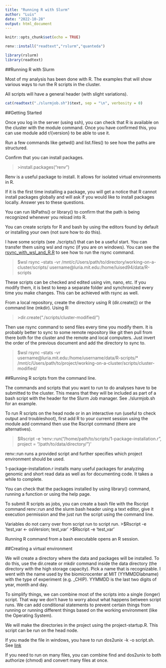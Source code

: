 ---
title: "Running R with Slurm"
author: "Luis"
date: "2022-10-28"
output: html_document
---

```{r setup, include=FALSE}
knitr::opts_chunk$set(echo = TRUE)
```

```{r Install packages, include=FALSE}
renv::install("readtext","rslurm","quanteda")

```
```{r Read in libraries}
library(rslurm)
library(readtext)
```

##Running R with Slurm

Most of my analysis has been done with R. The examples that will show various ways to run the R scripts in the cluster. 

All scripts will have a general header (with slight variations).

```{r warning=FALSE, Display the bash example file for slurm echo=FALSE, include=FALSE}
cat(readtext("./slurmjob.sh")$text, sep = "\n", verbosity = 0)
```

##Getting Started

Once you log in the server (using ssh), you can check that R is available on the cluster with the module command. Once you have confirmed this, you can use module add r/{version} to be able to use it. 

Run a few commands like getwd() and list.files() to see how the paths are structured. 

Confirm that you can install packages.

>\>install.packages("renv")

Renv is a useful package to install. It allows for isolated virtual environments in R. 

If it is the first time installing a package, you will get a notice that R cannot install packages globally and will ask if you would like to install packages locally. Answer yes to these questions. 

You can run libPaths() or library(<an installed package>) to confirm that the path is being recognized whenever you reload into R.

You can create scripts for R and bash by using the editors found by default or installing your own (not sure how to do this).

I have some scripts (see ./scripts/) that can be a useful start. You can transfer them using wsl and rsync (if you are on windows). You can see the [rsync_with_wsl_and_R.R](./scripts/rsync_with_wsl_and_R.R) to see how to run the rsync command. 

>\$wsl rsync --stats -vr /mnt/c/Users/path/to/directory/working-on-a-cluster/scripts/ username\@luria.mit.edu:/home/luised94/data/R-scripts

These scripts can be checked and edited using vim, nano, etc. If you modify them, it is best to keep a separate folder and synchronized every time you make changes. 
This can be achieved with rsync as well. 

From a local repository, create the directory using R (dir.create()) or the command line (mkdir). Using R:

>\>dir.create("./scripts/cluster-modified/")

Then use rsync command to send files every time you modify them. It is probably better to sync to some remote repository like git then pull from there both for the cluster and the remote and local computers. Just invert the order of the previous document and add the directory to sync to. 

>\$wsl rsync --stats -vr username\@luria.mit.edu:/home/username/data/R-scripts/* /mnt/c/Users/path/to/project/working-on-a-cluster/scripts/cluster-modified/ 

##Running R scripts from the command line. 

The commands and scripts that you want to run to do analyses have to be submitted to the cluster. This means that they will be included as part of a bash script with the header for the Slurm Job manager. See ./slurmjob.sh for an example. 

To run R scripts on the head node or in an interactive run (useful to check output and troubleshoot), first add R to your current session using the module add command then use the Rscript command (there are alternatives). 

>\$Rscript -e 'renv::run("/home/path/to/scripts/1-package-installation.r", project = "/path/to/data/directory/")'

renv::run runs a provided script and further specifies which project environment should be used.

1-package-installation.r installs many useful packages for analyzing genomic and short read data as well as for documenting code. It takes a while to complete.

You can check that the packages installed by using library() command, running a function or using the help page. 

To submit R scripts as jobs, you can create a bash file with the Rscript command renv::run and the slurm bash header using a text editor, give it execution permission and the just run the script using the command line. 

Variables do not carry over from script run to script run. 
>\$Rscript -e 'test_var <- osVersion; test_var'
>\$Rscript -e 'test_var'

Running R command from a bash executable opens an R session.

##Creating a virtual environment 

We will create a directory where the data and packages will be installed. To do this, use the dir.create or mkdir command inside the data directory (the directory with the high storage capacity). Pick a name that is recognizable. I went with the name used by the biomicrocenter at MIT (YYMMDDlabname) with the type of experiment (e.g. _CHIP). YYMMDD is the last two digits of year, month and day. 

To simplify things, we can combine most of the scripts into a single (longer) script. That way we don't have to worry about what happens between script runs. We can add conditional statements to prevent certain things from running or running different things based on the working environment (like the Operating System).

We will make the directories in the project using the project-startup.R. This script can be run on the head node. 

If you made the file in windows, you have to run dos2unix -k -o script.sh. See [link](https://stackoverflow.com/questions/14219092/bash-script-bin-bashm-bad-interpreter-no-such-file-or-directory)

If you need to run on many files, you can combine find and dos2unix to both authorize (chmod) and convert many files at once. 
